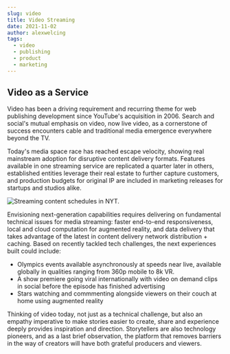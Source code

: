 ```yaml
---
slug: video
title: Video Streaming
date: 2021-11-02
author: alexwelcing
tags:
  - video
  - publishing
  - product
  - marketing
---
```

## Video as a Service

Video has been a driving requirement and recurring theme for web publishing development since YouTube's acquisition in 2006. Search and social's mutual emphasis on video, now live video, as a cornerstone of success encounters cable and traditional media emergence everywhere beyond the TV. 

Today's media space race has reached escape velocity, showing real mainstream adoption for disruptive content delivery formats. Features available in one streaming service are replicated a quarter later in others, established entities leverage their real estate to further capture customers, and production budgets for original IP are included in marketing releases for startups and studios alike.

![Streaming content schedules in NYT.](/images/streaming-services.png)

Envisioning next-generation capabilities requires delivering on fundamental technical issues for media streaming: faster end-to-end responsiveness, local and cloud computation for augmented reality, and data delivery that takes advantage of the latest in content delivery network distribution + caching. Based on recently tackled tech challenges, the next experiences built could include:

- Olympics events available asynchronously at speeds near live, available globally in qualities ranging from 360p mobile to 8k VR. 
- A show premiere going viral internationally with video on demand clips in social before the episode has finished advertising
- Stars watching and commmenting alongside viewers on their couch at home using augmented reality

Thinking of video today, not just as a technical challenge, but also an empathy imperative to make stories easier to create, share and experience deeply provides inspiration and direction. Storytellers are also technology pioneers, and as a last brief observation, the platform that removes barriers in the way of creators will have both grateful producers and viewers.
